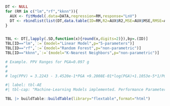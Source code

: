 

```r



DT <- NULL
for (RM in c("lm","rf","kknn")){
  AUX <- fitModel(.data=DATA,regression=RM,response="LnV")
  DT <- rbindlist(list(DT,data.table(ID=RM,R2=AUX$R2,MSE=AUX$MSE,RMSE=AUX$RMSE)))
}


TBL <- DT[,lapply(.SD,function(x){round(x,digits=2)}),by=.(ID)]
TBL[ID=="lm",`:=`(model="Linear Model",p="5-parameters")]
TBL[ID=="rf",`:=`(model="Random Forest",p="non-parametric")]
TBL[ID=="kknn",`:=`(model="K-Nearest Neighbors",p="non-parametric")]

# Example. PPV Ranges for PGA=0.097 g
# 
# 
# log(PPV) = 3.2243 - 3.4520e-1*PGA +9.2008E-01*log(PGA)+1.1053e-5*1/PGA

```



```r
#| label: tbl-AE
#| tbl-cap: "Machine-Learning Models implemented. Performance Parameters"

TBL |> buildTable::buildTable(library="flextable",format="html")


```

